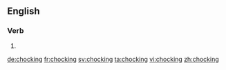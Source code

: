 
==English==

===Verb===
{{head|en}}

# {{present participle of|chock}}

[[de:chocking]]
[[fr:chocking]]
[[sv:chocking]]
[[ta:chocking]]
[[vi:chocking]]
[[zh:chocking]]